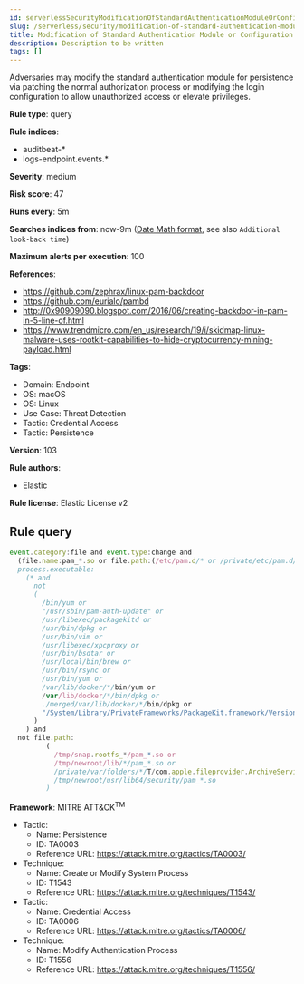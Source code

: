 ```yaml
---
id: serverlessSecurityModificationOfStandardAuthenticationModuleOrConfiguration
slug: /serverless/security/modification-of-standard-authentication-module-or-configuration
title: Modification of Standard Authentication Module or Configuration
description: Description to be written
tags: []
---
```


<div id="modification-of-standard-authentication-module-or-configuration"></div>

Adversaries may modify the standard authentication module for persistence via patching the normal authorization process or modifying the login configuration to allow unauthorized access or elevate privileges.

**Rule type**: query

**Rule indices**: 

* auditbeat-*
* logs-endpoint.events.*

**Severity**: medium

**Risk score**: 47

**Runs every**: 5m

**Searches indices from**: now-9m ([Date Math format](((ref))/common-options.html#date-math), see also <DocLink id="serverlessSecurityRulesUiCreate" section="set-the-rules-schedule">`Additional look-back time`</DocLink>)

**Maximum alerts per execution**: 100

**References**: 

* https://github.com/zephrax/linux-pam-backdoor
* https://github.com/eurialo/pambd
* http://0x90909090.blogspot.com/2016/06/creating-backdoor-in-pam-in-5-line-of.html
* https://www.trendmicro.com/en_us/research/19/i/skidmap-linux-malware-uses-rootkit-capabilities-to-hide-cryptocurrency-mining-payload.html

**Tags**: 

* Domain: Endpoint
* OS: macOS
* OS: Linux
* Use Case: Threat Detection
* Tactic: Credential Access
* Tactic: Persistence

**Version**: 103

**Rule authors**: 

* Elastic

**Rule license**: Elastic License v2

## Rule query

```js
event.category:file and event.type:change and
  (file.name:pam_*.so or file.path:(/etc/pam.d/* or /private/etc/pam.d/* or /usr/lib64/security/*)) and
  process.executable:
    (* and
      not
      (
        /bin/yum or
        "/usr/sbin/pam-auth-update" or
        /usr/libexec/packagekitd or
        /usr/bin/dpkg or
        /usr/bin/vim or
        /usr/libexec/xpcproxy or
        /usr/bin/bsdtar or
        /usr/local/bin/brew or
        /usr/bin/rsync or
        /usr/bin/yum or
        /var/lib/docker/*/bin/yum or
        /var/lib/docker/*/bin/dpkg or
        ./merged/var/lib/docker/*/bin/dpkg or
        "/System/Library/PrivateFrameworks/PackageKit.framework/Versions/A/XPCServices/package_script_service.xpc/Contents/MacOS/package_script_service"
      )
    ) and
  not file.path:
         (
           /tmp/snap.rootfs_*/pam_*.so or
           /tmp/newroot/lib/*/pam_*.so or
           /private/var/folders/*/T/com.apple.fileprovider.ArchiveService/TemporaryItems/*/lib/security/pam_*.so or
           /tmp/newroot/usr/lib64/security/pam_*.so
         )

```

**Framework**: MITRE ATT&CK<sup>TM</sup>

* Tactic:
    * Name: Persistence
    * ID: TA0003
    * Reference URL: https://attack.mitre.org/tactics/TA0003/
* Technique:
    * Name: Create or Modify System Process
    * ID: T1543
    * Reference URL: https://attack.mitre.org/techniques/T1543/
* Tactic:
    * Name: Credential Access
    * ID: TA0006
    * Reference URL: https://attack.mitre.org/tactics/TA0006/
* Technique:
    * Name: Modify Authentication Process
    * ID: T1556
    * Reference URL: https://attack.mitre.org/techniques/T1556/

